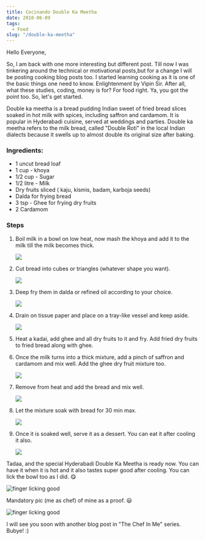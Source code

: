 ```yaml
---
title: Cocinando Double Ka Meetha
date: 2018-06-09
tags:
  - Food
slug: "/double-ka-meetha"
---
```


Hello Everyone,

So, I am back with one more interesting but different post. Till now I was tinkering around the technical or motivational posts,but for a change I will be posting cooking blog posts too. I started learning cooking as it is one of the basic things one need to know. Enlightenment by Vipin Sir. After all, what these studies, coding, money is for? For food right. Ya, you got the point too. So, let's get started.

Double ka meetha is a bread pudding Indian sweet of fried bread slices soaked in hot milk with spices, including saffron and cardamom. It is popular in Hyderabadi cuisine, served at weddings and parties. Double ka meetha refers to the milk bread, called "Double Roti" in the local Indian dialects because it swells up to almost double its original size after baking.

### Ingredients:

- 1 uncut bread loaf
- 1 cup - khoya
- 1/2 cup - Sugar
- 1/2 litre - Milk
- Dry fruits sliced ( kaju, kismis, badam, karboja seeds)
- Dalda for frying bread
- 3 tsp - Ghee for frying dry fruits
- 2 Cardamom

### Steps

1. Boil milk in a bowl on low heat, now mash the khoya and add it to the milk till the milk becomes thick.

    ![](images/image_001.jpg)

2. Cut bread into cubes or triangles (whatever shape you want).

    ![](images/image_002.jpg)

3.  Deep fry them in dalda or refined oil according to your choice.

    ![](images/image_003.jpg)

3. Drain on tissue paper and place on a tray-like vessel and keep aside.

    ![](images/image_004.jpg)

4. Heat a kadai, add ghee and all dry fruits to it and fry. Add fried dry fruits to fried bread along with ghee.

5. Once the milk turns into a thick mixture, add a pinch of saffron and cardamom and mix well. Add the ghee dry fruit mixture too.

    ![](images/image_005.jpg)

6. Remove from heat and add the bread and mix well.

    ![](images/image_006.jpg)

7. Let the mixture soak with bread for 30 min max.

    ![](images/image_007.jpg)

8. Once it is soaked well, serve it as a dessert. You can eat it after cooling it also.

    ![](images/image_008.jpg)

Tadaa, and the special Hyderabadi Double Ka Meetha is ready now. You can have it when it is hot and it also tastes super good after cooling. You can lick the bowl too as I did. 😋

![finger licking good](images/image_009.jpg)

Mandatory pic (me as chef) of mine as a proof. 😃

![finger licking good](images/thechefinme.jpg)

I will see you soon with another blog post in "The Chef In Me" series. Bubye! :)
